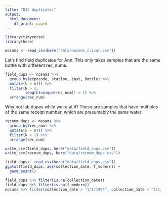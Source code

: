 ```yaml
---
title: "DIC duplicates"
output:
  html_document:
    df_print: paged
---
```



```r
library(tidyverse)
library(here)

nosams <- read_csv(here("data/nosams_clivar.csv"))
```


Let's find field duplicates for Ann. This only takes samples that are the same bottle with different rec_nums.

```r
field_dups <- nosams %>% 
  group_by(expocode, station, cast, bottle) %>%
  mutate(N = n()) %>%
  filter(N > 1,
         length(unique(rec_num)) > 1) %>%
  arrange(rec_num)
```

Why not lab dupes while we're at it? These are samples that have multiples of the same receipt number, which are presumably the same water.

```r
recnum_dups <- nosams %>% 
  group_by(rec_num) %>%
  mutate(N = n()) %>%
  filter(N > 1) %>%
  arrange(rec_num)
```


```r
write_csv(field_dups, here("data/field_dups.csv"))
write_csv(recnum_dups, here("data/recnum_dups.csv"))
```
```r
field_dups<- read_csv(here("data/field_dups.csv"))
ggplot(field_dups, aes(collection_date, f_modern)) +
  geom_point()

field_dups %>% filter(is.na(collection_date))
field_dups %>% filter(is.na(f_modern))
nosams %>% filter(collection_date > "1/1/1994", collection_date < "1/1/2005") %>% view()
```

